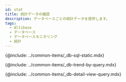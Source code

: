 ```yaml
---
id: stat
title: 統計データの確認
description: データベースごとの統計データを提供します。
tags:
  - Altibase
  - データベース
  - データベースモニタリング
  - 統計
---
```



{@include: ../common-items/_db-sql-static.mdx} 

{@include: ../common-items/_db-trend-by-query.mdx} 

{@include: ../common-items/_db-detail-view-query.mdx} 

<!-- mysql, mariadb 지원 -->

<!-- {@include: ../common-items/_db-table-size.mdx} -->

<!-- mysql, mariadb, CUBRID 지원 -->

<!-- {@include: ../common-items/_db-database-size.mdx} -->

<!-- oracle, tibero, CUBRID -->

<!-- {@include: ../common-items/_db-tablespace-size.mdx}-->

<!-- oracle, tibero -->

<!-- {@include: ../common-items/_db-sga-size.mdx} -->
